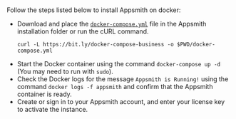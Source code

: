 # 

<HideElements/>

Follow the steps listed below to install Appsmith on docker:


<ul class="circle"> 
<li>Download and place the <a href="https://bit.ly/docker-compose-business"><code>docker-compose.yml</code></a> file in the Appsmith installation folder or run the cURL command.

    curl -L https://bit.ly/docker-compose-business -o $PWD/docker-compose.yml
    
</li> 
<li>Start the Docker container using the command <code>docker-compose up -d</code> (You may need to run with <code>sudo</code>).</li> 
<li>Check the Docker logs for the message <code>Appsmith is Running!</code> using the command <code>docker logs -f appsmith</code> and confirm that the Appsmith container is ready.
</li> 
<li>Create or sign in to your Appsmith account, and enter your license key to activate the instance.</li> 
</ul>
